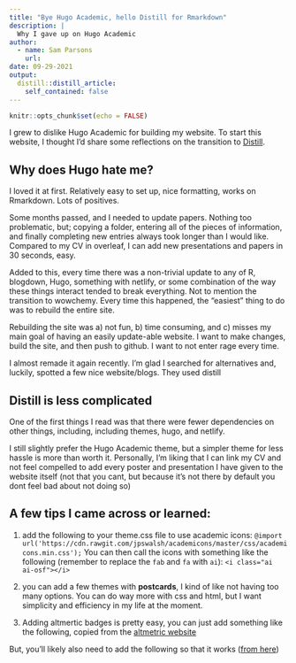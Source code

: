 ```yaml
---
title: "Bye Hugo Academic, hello Distill for Rmarkdown"
description: |
  Why I gave up on Hugo Academic
author:
  - name: Sam Parsons
    url: 
date: 09-29-2021
output:
  distill::distill_article:
    self_contained: false
---
```



```r
knitr::opts_chunk$set(echo = FALSE)
```

I grew to dislike Hugo Academic for building my website. To start this website, I thought I'd share some reflections on the transition to [Distill](https://rstudio.github.io/distill/).

## Why does Hugo hate me?

I loved it at first. Relatively easy to set up, nice formatting, works on Rmarkdown. Lots of positives. 

Some months passed, and I needed to update papers. Nothing too problematic, but; copying a folder, entering all of the pieces of information, and finally completing new entries always took longer than I would like. Compared to my CV in overleaf, I can add new presentations and papers in 30 seconds, easy. 

Added to this, every time there was a non-trivial update to any of R, blogdown, Hugo, something with netlify, or some combination of the way these things interact tended to break everything. Not to mention the transition to wowchemy. Every time this happened, the "easiest" thing to do was to rebuild the entire site. 

Rebuilding the site was a) not fun, b) time consuming, and c) misses my main goal of having an easily update-able website. I want to make changes, build the site, and then push to github. I want to not enter rage every time. 

I almost remade it again recently. I'm glad I searched for alternatives and, luckily, spotted a few nice website/blogs. They used distill

## Distill is less complicated

One of the first things I read was that there were fewer dependencies on other things, including, including themes, hugo, and netlify. 

I still slightly prefer the Hugo Academic theme, but a simpler theme for less hassle is more than worth it. Personally, I'm liking that I can link my CV and not feel compelled to add every poster and presentation I have given to the website itself (not that you cant, but because it's not there by default you dont feel bad about not doing so)


## A few tips I came across or learned:

1. add the following to your theme.css file to use academic icons:
`@import url('https://cdn.rawgit.com/jpswalsh/academicons/master/css/academicons.min.css');`
You can then call the icons with something like the following (remember to replace the `fab` and `fa` with `ai`):
`<i class="ai ai-osf"></i>`

2. you can add a few themes with **postcards**, I kind of like not having too many options. You can do way more with css and html, but I want simplicity and efficiency in my life at the moment. 

3. Adding altmertic badges is pretty easy, you can just add something like the following, copied from the [altmetric website](https://www.altmetric.com/products/altmetric-badges/)
<div data-badge-type="donut" data-doi="10.21105/joss.03041" data-hide-no-mentions="true" class="altmetric-embed"></div>

But, you'll likely also need to add the following so that it works ([from here](https://stackoverflow.com/questions/48883164/altmetric-badge-not-showing-in-rmarkdown-document/48905134))

<script type='text/javascript' src='https://d1bxh8uas1mnw7.cloudfront.net/assets/embed.js'></script>